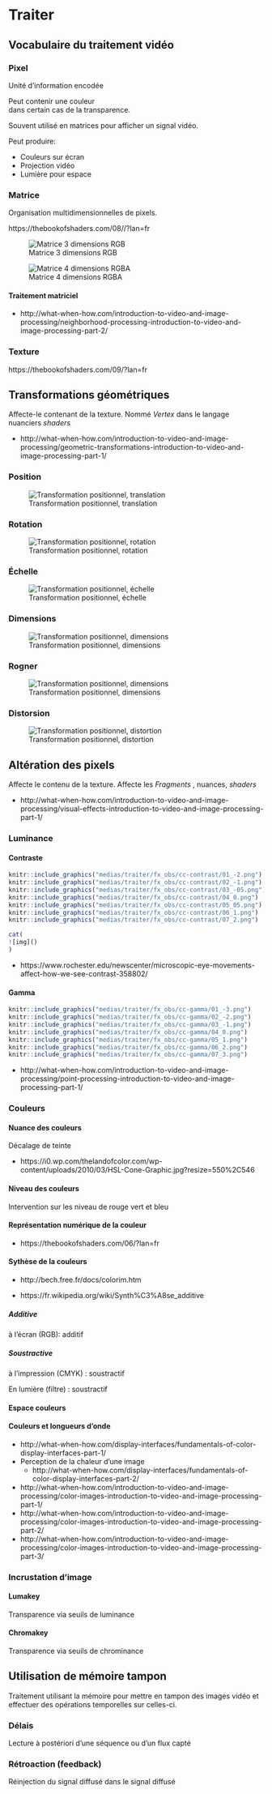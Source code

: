 # Traiter {#traiter}

## Vocabulaire du traitement vidéo

### Pixel

Unité d'information encodée

Peut contenir une couleur  
dans certain cas de la transparence. 

Souvent utilisé en matrices pour afficher un signal vidéo.

Peut produire:

* Couleurs sur écran
* Projection vidéo
* Lumière pour espace

### Matrice

Organisation multidimensionnelles de pixels. 


https://thebookofshaders.com/08//?lan=fr

![Matrice 3 dimensions RGB ](medias/traiter/figures/dia_matrice_RGB.png)

![Matrice 4 dimensions RGBA ](medias/traiter/figures/dia_matrice_RGBA.png)



#### Traitement matriciel 

* http://what-when-how.com/introduction-to-video-and-image-processing/neighborhood-processing-introduction-to-video-and-image-processing-part-2/


### Texture 
https://thebookofshaders.com/09/?lan=fr


## Transformations géométriques 

Affecte-le contenant de la texture. Nommé *Vertex* dans le langage nuanciers *shaders* 

* http://what-when-how.com/introduction-to-video-and-image-processing/geometric-transformations-introduction-to-video-and-image-processing-part-1/


### Position

![Transformation positionnel, translation](medias/traiter/figures/dia_transfogeo_position.png)

### Rotation

![Transformation positionnel, rotation](medias/traiter/figures/dia_transfogeo_rotation.png)

### Échelle

![Transformation positionnel, échelle](medias/traiter/figures/dia_transfogeo_echelle.png)


### Dimensions

![Transformation positionnel, dimensions](medias/traiter/figures/dia_transfogeo_dimensions.png)


### Rogner

![Transformation positionnel, dimensions](medias/traiter/figures/dia_transfogeo_rogner.png)


### Distorsion 

![Transformation positionnel, distortion](medias/traiter/figures/dia_transfogeo_distortion.png)


## Altération des pixels 

Affecte le contenu de la texture. 
Affecte les *Fragments* , nuances, *shaders* 

* http://what-when-how.com/introduction-to-video-and-image-processing/visual-effects-introduction-to-video-and-image-processing-part-1/



### Luminance

#### Contraste

```r
knitr::include_graphics("medias/traiter/fx_obs/cc-contrast/01_-2.png")
knitr::include_graphics("medias/traiter/fx_obs/cc-contrast/02_-1.png")
knitr::include_graphics("medias/traiter/fx_obs/cc-contrast/03_-05.png")
knitr::include_graphics("medias/traiter/fx_obs/cc-contrast/04_0.png")
knitr::include_graphics("medias/traiter/fx_obs/cc-contrast/05_05.png")
knitr::include_graphics("medias/traiter/fx_obs/cc-contrast/06_1.png")
knitr::include_graphics("medias/traiter/fx_obs/cc-contrast/07_2.png")
```

```r
cat(
![img]()
)
```

* https://www.rochester.edu/newscenter/microscopic-eye-movements-affect-how-we-see-contrast-358802/


#### Gamma

```r
knitr::include_graphics("medias/traiter/fx_obs/cc-gamma/01_-3.png")
knitr::include_graphics("medias/traiter/fx_obs/cc-gamma/02_-2.png")
knitr::include_graphics("medias/traiter/fx_obs/cc-gamma/03_-1.png")
knitr::include_graphics("medias/traiter/fx_obs/cc-gamma/04_0.png")
knitr::include_graphics("medias/traiter/fx_obs/cc-gamma/05_1.png")
knitr::include_graphics("medias/traiter/fx_obs/cc-gamma/06_2.png")
knitr::include_graphics("medias/traiter/fx_obs/cc-gamma/07_3.png")
```


* http://what-when-how.com/introduction-to-video-and-image-processing/point-processing-introduction-to-video-and-image-processing-part-1/



### Couleurs

#### Nuance des couleurs

Décalage de teinte

* https://i0.wp.com/thelandofcolor.com/wp-content/uploads/2010/03/HSL-Cone-Graphic.jpg?resize=550%2C546


#### Niveau des couleurs 

Intervention sur les niveau de rouge vert et bleu 


#### Représentation numérique de la couleur

* https://thebookofshaders.com/06/?lan=fr

#### Sythèse de la couleurs 

* http://bech.free.fr/docs/colorim.htm

* https://fr.wikipedia.org/wiki/Synth%C3%A8se_additive

##### Additive 

à l'écran (RGB): additif

##### Soustractive

à l'impression (CMYK) : soustractif 

En lumière (filtre) : soustractif


#### Espace couleurs


#### Couleurs et longueurs d'onde

* http://what-when-how.com/display-interfaces/fundamentals-of-color-display-interfaces-part-1/
* Perception de la chaleur d'une image
    * http://what-when-how.com/display-interfaces/fundamentals-of-color-display-interfaces-part-2/

* http://what-when-how.com/introduction-to-video-and-image-processing/color-images-introduction-to-video-and-image-processing-part-1/
* http://what-when-how.com/introduction-to-video-and-image-processing/color-images-introduction-to-video-and-image-processing-part-2/
* http://what-when-how.com/introduction-to-video-and-image-processing/color-images-introduction-to-video-and-image-processing-part-3/



### Incrustation d'image

#### Lumakey 

Transparence via seuils de luminance

#### Chromakey 

Transparence via seuils de chrominance

## Utilisation de mémoire tampon 

Traitement utilisant la mémoire pour mettre en tampon des images vidéo et effectuer des opérations temporelles sur celles-ci.

### Délais

Lecture à postériori d'une séquence ou d'un flux capté 

### Rétroaction (feedback)

Réinjection du signal diffusé dans le signal diffusé

